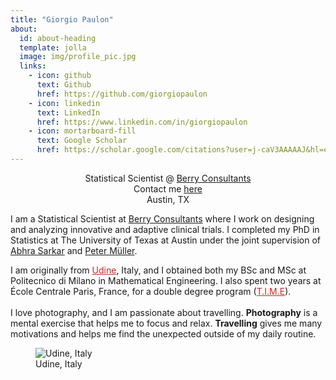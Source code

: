 ```yaml
---
title: "Giorgio Paulon"
about:
  id: about-heading
  template: jolla
  image: img/profile_pic.jpg
  links:
    - icon: github
      text: Github
      href: https://github.com/giorgiopaulon
    - icon: linkedin
      text: LinkedIn
      href: https://www.linkedin.com/in/giorgiopaulon
    - icon: mortarboard-fill
      text: Google Scholar
      href: https://scholar.google.com/citations?user=j-caV3AAAAAJ&hl=en&oi=ao  
---
```



:::{#about-heading}
<div style="text-align: center;">
<i class="bi bi-laptop-fill"></i> Statistical Scientist @ [Berry Consultants](https://www.berryconsultants.com/) 
<br>
<i class="bi bi-envelope-fill"></i> Contact me [here](mailto:giorgiopaulon90@gmail.com) 
<br>
<i class="bi bi-geo-alt-fill"></i> Austin, TX
</div>
:::


I am a Statistical Scientist at [Berry Consultants](https://www.berryconsultants.com/) where I work on designing and analyzing innovative and adaptive clinical trials. 
I completed my PhD in Statistics at The University of Texas at Austin under the joint supervision of [Abhra Sarkar](https://abhrastat.github.io) and [Peter Müller](https://www.ma.utexas.edu/users/pmueller/).
              

::: {layout-ncol=2}
I am originally from <a style="color:rgb(205,38,38);" href="https://en.wikipedia.org/wiki/Udine">Udine</a>, Italy, and I obtained both my BSc and MSc at Politecnico di Milano in Mathematical Engineering. 
I also spent two years at École Centrale Paris, France, for a double degree program (<a style="color:rgb(205,38,38);" href="https://en.wikipedia.org/wiki/Top_Industrial_Managers_for_Europe">T.I.M.E</a>).
<br>
<br>
I love photography, and I am passionate about travelling.
**Photography** is a mental exercise that helps me to focus and relax. 
**Travelling** gives me many motivations and helps me find the unexpected outside of my daily routine.

![Udine, Italy](img/udine.jpg){fig-align="right"}
:::
